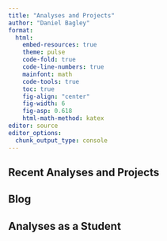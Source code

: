 ```yaml
---
title: "Analyses and Projects"
author: "Daniel Bagley"
format:  
  html:
    embed-resources: true
    theme: pulse
    code-fold: true
    code-line-numbers: true
    mainfont: math
    code-tools: true
    toc: true
    fig-align: "center"
    fig-width: 6 
    fig-asp: 0.618
    html-math-method: katex
editor: source
editor_options: 
  chunk_output_type: console
---
```


## Recent Analyses and Projects



## Blog 

## Analyses as a Student




















